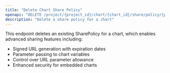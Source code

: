 ```yaml
---
title: "Delete Chart Share Policy"
openapi: "DELETE /project/{project_id}/chart/{chart_id}/share/policy/{policy_id}"
description: "Delete a share policy for a chart"
---
```


This endpoint deletes an existing SharePolicy for a chart, which enables advanced sharing features including:
- Signed URL generation with expiration dates
- Parameter passing to chart variables
- Control over URL parameter allowance
- Enhanced security for embedded charts
